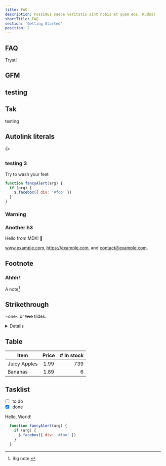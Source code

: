 ```yaml
---
title: FAQ
description: Possimus saepe veritatis sint nobis et quam eos. Kudos!
shortTitle: FAQ
section: 'Getting Started'
position: 2
---
```




## FAQ 

Tryst!

## GFM

## <Heading ignore>testing</Heading>

## Tsk 

testing
  
## Autolink literals
  :+1:

  ### <Heading>testing 3</Heading>

  <TipGood>Try to wash your feet</TipGood>

  ```js
  function fancyAlert(arg) {
    if (arg) {
      $.facebox({ div: '#foo' })
    }
  }
  ```

  ### Warning

  ### Another h3

  <Warn>Hello from MDX!</Warn>
  🎈
  
  www.example.com, https://example.com, and contact@example.com.
  
  ## Footnote
  ### Ahhh!
  
  A note[^1]
  
  [^1]: Big note.
  
  ## Strikethrough
  
  ~one~ or ~~two~~ tildes.

  <Details title={"Guess what is hiding in here?"}>
    Nothing ofc! Just pure old, boring text.
  </Details>
  
  ## Table
  
  | Item         | Price | # In stock |
  |--------------|:-----:|-----------:|
  | Juicy Apples |  1.99 |        739 |
  | Bananas      |  1.89 |          6 |
  
  ## Tasklist
  
  * [ ] to do
  * [x] done

Hello, World!

```js {{ filename: 'tailwind.config.js' }}
  function fancyAlert(arg) {
    if (arg) {
      $.facebox({ div: '#foo' })
    }
  }
```